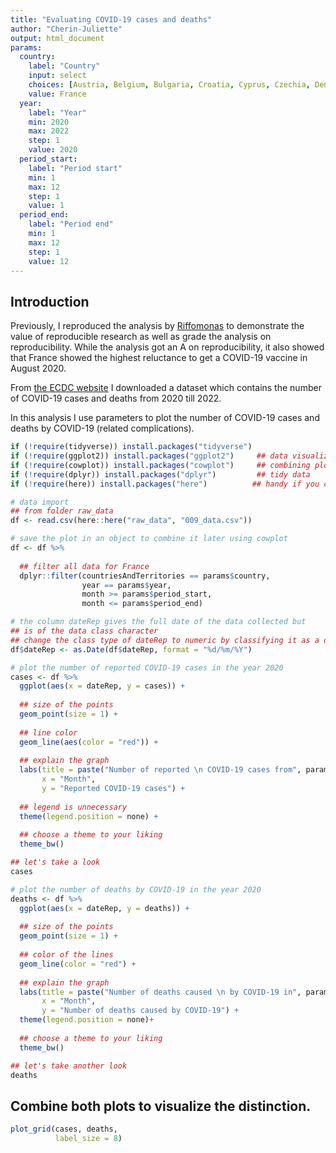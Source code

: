 ```yaml
---
title: "Evaluating COVID-19 cases and deaths"
author: "Cherin-Juliette"
output: html_document
params:
  country:
    label: "Country"
    input: select
    choices: [Austria, Belgium, Bulgaria, Croatia, Cyprus, Czechia, Denmark, Estonia, Finland, France, Germany, Greece, Hungary, Iceland, Ireland, Italy, Latvia, Liechtenstein, Lithuania, Luxembourg, Malta, Netherlands, Norway, Poland, Portugal, Romania, Slovakia, Slovenia, Spain, Sweden]
    value: France
  year:
    label: "Year"
    min: 2020
    max: 2022
    step: 1
    value: 2020
  period_start:
    label: "Period start" 
    min: 1
    max: 12
    step: 1
    value: 1
  period_end:
    label: "Period end"
    min: 1
    max: 12
    step: 1
    value: 12
---
```


## Introduction
Previously, I reproduced the analysis by [Riffomonas](https://github.com/riffomonas/vaccination_attitudes) to demonstrate the value of reproducible research as well as grade the analysis on reproducibility. While the analysis got an A on reproducibility, it also showed that France showed the highest reluctance to get a COVID-19 vaccine in August 2020.

From [the ECDC website](https://www.ecdc.europa.eu/en/publications-data/data-daily-new-cases-covid-19-eueea-country) I downloaded a dataset which contains the number of COVID-19 cases and deaths from 2020 till 2022.

In this analysis I use parameters to plot the number of COVID-19 cases and deaths by COVID-19 (related complications). 


```r
if (!require(tidyverse)) install.packages("tidyverse")
if (!require(ggplot2)) install.packages("ggplot2")     ## data visualization
if (!require(cowplot)) install.packages("cowplot")     ## combining plots
if (!require(dplyr)) install.packages("dplyr")         ## tidy data
if (!require(here)) install.packages("here")          ## handy if you cloned the repo
```


```r

# data import
## from folder raw_data
df <- read.csv(here::here("raw_data", "009_data.csv"))
```

```r
# save the plot in an object to combine it later using cowplot
df <- df %>% 
  
  ## filter all data for France
  dplyr::filter(countriesAndTerritories == params$country, 
                year == params$year, 
                month >= params$period_start, 
                month <= params$period_end) 

# the column dateRep gives the full date of the data collected but
## is of the data class character
## change the class type of dateRep to numeric by classifying it as a date
df$dateRep <- as.Date(df$dateRep, format = "%d/%m/%Y")
```

```r
# plot the number of reported COVID-19 cases in the year 2020
cases <- df %>%
  ggplot(aes(x = dateRep, y = cases)) +
  
  ## size of the points
  geom_point(size = 1) +
  
  ## line color
  geom_line(aes(color = "red")) +
  
  ## explain the graph
  labs(title = paste("Number of reported \n COVID-19 cases from", params$period_start, "to", params$period_end, "in", params$year, "for", params$country),
       x = "Month",
       y = "Reported COVID-19 cases") +
  
  ## legend is unnecessary
  theme(legend.position = none) +
  
  ## choose a theme to your liking
  theme_bw()

## let's take a look
cases
```

```r
# plot the number of deaths by COVID-19 in the year 2020
deaths <- df %>%
  ggplot(aes(x = dateRep, y = deaths)) +
  
  ## size of the points
  geom_point(size = 1) +
  
  ## color of the lines
  geom_line(color = "red") +
  
  ## explain the graph
  labs(title = paste("Number of deaths caused \n by COVID-19 in", params$period_start, "to", params$period_end, "in", params$year, "for", params$country),
       x = "Month",
       y = "Number of deaths caused by COVID-19") +
  theme(legend.position = none)+
  
  ## choose a theme to your liking
  theme_bw()

## let's take another look
deaths
```

## Combine both plots to visualize the distinction.
```r
plot_grid(cases, deaths,
          label_size = 8)
```

